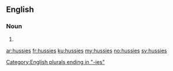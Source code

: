 ==English==

===Noun===
{{head|en|plural}}

# {{plural of|hussy|lang=en|nocat=1}}

[[Category:English plurals ending in "-ies"]]

[[ar:hussies]]
[[fr:hussies]]
[[ku:hussies]]
[[my:hussies]]
[[no:hussies]]
[[sv:hussies]]
